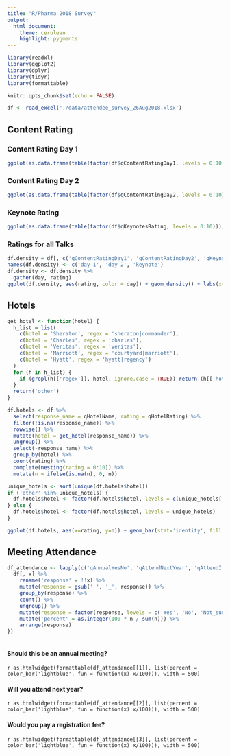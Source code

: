 ```yaml
---
title: "R/Pharma 2018 Survey"
output:
  html_document:
    theme: cerulean
    highlight: pygments
---
```


```r

library(readxl)
library(ggplot2)
library(dplyr)
library(tidyr)
library(formattable)

knitr::opts_chunk$set(echo = FALSE)
```

```r

df <- read_excel('./data/attendee_survey_26Aug2018.xlsx')

```

## Content Rating

### Content Rating Day 1

```r
ggplot(as.data.frame(table(factor(df$qContentRatingDay1, levels = 0:10))), aes(x=Var1, y=Freq)) + geom_bar(stat='identity', fill = 'darkred') + labs(x='score', y='count') + theme_bw()
```

### Content Rating Day 2

```r
ggplot(as.data.frame(table(factor(df$qContentRatingDay2, levels = 0:10))), aes(x=Var1, y=Freq)) + geom_bar(stat='identity', fill = 'darkblue') + labs(x='score', y='count') + theme_bw()
```

### Keynote Rating
```r
ggplot(as.data.frame(table(factor(df$qKeynotesRating, levels = 0:10))), aes(x=Var1, y=Freq)) + geom_bar(stat='identity', fill = 'darkgreen') + labs(x='score', y='count') + theme_bw()
```

### Ratings for all Talks
```r
df.density = df[, c('qContentRatingDay1', 'qContentRatingDay2', 'qKeynotesRating')]
names(df.density) <- c('day 1', 'day 2', 'keynote')
df.density <- df.density %>%
  gather(day, rating)
ggplot(df.density, aes(rating, color = day)) + geom_density() + labs(x='score', y='count') + theme_bw()
```


## Hotels

```r

get_hotel <- function(hotel) {
  h_list = list(
    c(hotel = 'Sheraton', regex = 'sheraton|commander'),
    c(hotel = 'Charles', regex = 'charles'),
    c(hotel = 'Veritas', regex = 'veritas'),
    c(hotel = 'Marriott', regex = 'courtyard|marriott'),
    c(hotel = 'Hyatt', regex = 'hyatt|regency')
  )
  for (h in h_list) {
    if (grepl(h[['regex']], hotel, ignore.case = TRUE)) return (h[['hotel']])
  }
  return('other')
}

df.hotels <- df %>%
  select(response_name = qHotelName, rating = qHotelRating) %>%
  filter(!is.na(response_name)) %>%
  rowwise() %>%
  mutate(hotel = get_hotel(response_name)) %>%
  ungroup() %>%
  select(-response_name) %>%
  group_by(hotel) %>%
  count(rating) %>%
  complete(nesting(rating = 0:10)) %>%
  mutate(n = ifelse(is.na(n), 0, n))

unique_hotels <- sort(unique(df.hotels$hotel))
if ('other' %in% unique_hotels) {
  df.hotels$hotel <- factor(df.hotels$hotel, levels = c(unique_hotels[!unique_hotels == 'other'], 'other'))
} else {
  df.hotels$hotel <- factor(df.hotels$hotel, levels = unique_hotels)
}

ggplot(df.hotels, aes(x=rating, y=n)) + geom_bar(stat='identity', fill = 'darkgreen') + facet_grid(. ~ hotel)

```

## Meeting Attendance

```r

df_attendance <- lapply(c('qAnnualYesNo', 'qAttendNextYear', 'qAttendIfFee'), function(x) {
  df[, x] %>%
    rename('response' = !!x) %>%
    mutate(response = gsub(' ', '_', response)) %>%
    group_by(response) %>%
    count() %>%
    ungroup() %>%
    mutate(response = factor(response, levels = c('Yes', 'No', 'Not_sure'))) %>%
    mutate('percent' = as.integer(100 * n / sum(n))) %>%
    arrange(response)
})
  
```

#### Should this be an annual meeting?
`r as.htmlwidget(formattable(df_attendance[[1]], list(percent = color_bar('lightblue', fun = function(x) x/100))), width = 500)`

#### Will you attend next year?
`r as.htmlwidget(formattable(df_attendance[[2]], list(percent = color_bar('lightblue', fun = function(x) x/100))), width = 500)`

#### Would you pay a registration fee?
`r as.htmlwidget(formattable(df_attendance[[3]], list(percent = color_bar('lightblue', fun = function(x) x/100))), width = 500)`

